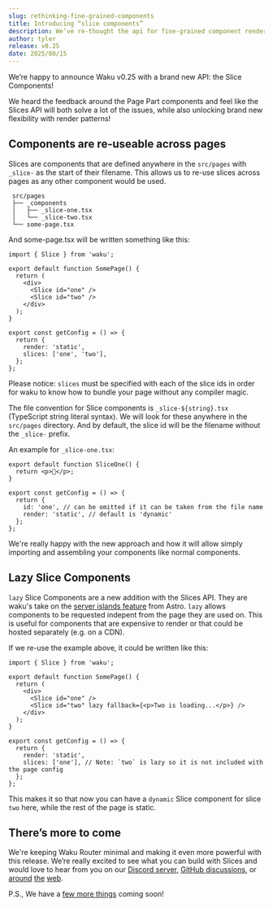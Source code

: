 ```yaml
---
slug: rethinking-fine-grained-components
title: Introducing “slice components”
description: We’ve re-thought the api for fine-grained component rendering.
author: tyler
release: v0.25
date: 2025/08/15
---
```


We’re happy to announce Waku v0.25 with a brand new API: the Slice Components!

We heard the feedback around the Page Part components and feel like the Slices API will both solve a lot of the issues, while also unlocking brand new flexibility with render patterns!

## Components are re-useable across pages

Slices are components that are defined anywhere in the `src/pages` with `_slice-` as the start of their filename. This allows us to re-use slices across pages as any other component would be used.

```
 src/pages
 ├── _components
 │   ├── _slice-one.tsx
 │   └── _slice-two.tsx
 └── some-page.tsx
```

And some-page.tsx will be written something like this:

```tsx
import { Slice } from 'waku';

export default function SomePage() {
  return (
    <div>
      <Slice id="one" />
      <Slice id="two" />
    </div>
  );
}

export const getConfig = () => {
  return {
    render: 'static',
    slices: ['one', 'two'],
  };
};
```

Please notice: `slices` must be specified with each of the slice ids in order for waku to know how to bundle your page without any compiler magic.

The file convention for Slice components is `_slice-${string}.tsx` (TypeScript string literal syntax). We will look for these anywhere in the `src/pages` directory. And by default, the slice id will be the filename without the `_slice-` prefix.

An example for `_slice-one.tsx`:

```tsx
export default function SliceOne() {
  return <p>🍕</p>;
}

export const getConfig = () => {
  return {
    id: 'one', // can be omitted if it can be taken from the file name
    render: 'static', // default is 'dynamic'
  };
};
```

We're really happy with the new approach and how it will allow simply importing and assembling your components like normal components.

## Lazy Slice Components

`lazy` Slice Components are a new addition with the Slices API. They are waku's take on the [server islands feature](https://astro.build/blog/astro-4120/) from Astro. `lazy` allows components to be requested indepent from the page they are used on. This is useful for components that are expensive to render or that could be hosted separately (e.g. on a CDN).

If we re-use the example above, it could be written like this:

```tsx
import { Slice } from 'waku';

export default function SomePage() {
  return (
    <div>
      <Slice id="one" />
      <Slice id="two" lazy fallback={<p>Two is loading...</p>} />
    </div>
  );
}

export const getConfig = () => {
  return {
    render: 'static',
    slices: ['one'], // Note: `two` is lazy so it is not included with the page config
  };
};
```

This makes it so that now you can have a `dynamic` Slice component for slice `two` here, while the rest of the page is static.

## There’s more to come

We're keeping Waku Router minimal and making it even more powerful with this release. We’re really excited to see what you can build with Slices and would love to hear from you on our [Discord server](https://discord.gg/MrQdmzd), [GitHub discussions](https://github.com/wakujs/waku/discussions), or [around](https://x.com/wakujs) [the](https://bsky.app/profile/daishikato.com) [web](https://fosstodon.org/@daishi).

P.S., We have a [few more things](https://github.com/wakujs/waku/issues/24) coming soon!
